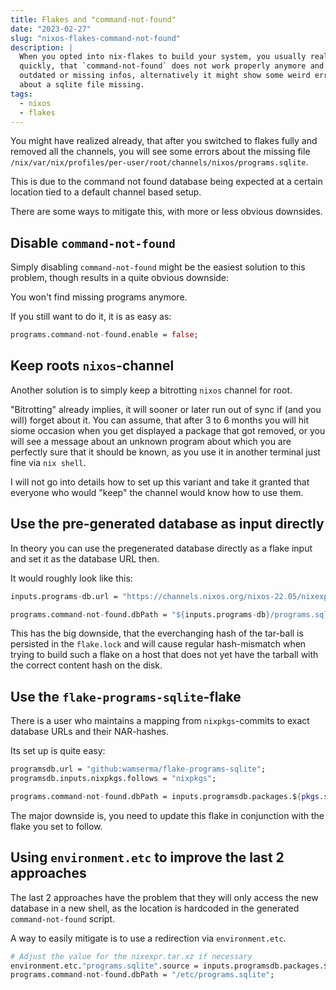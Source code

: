 ```yaml
---
title: Flakes and "command-not-found"
date: "2023-02-27"
slug: "nixos-flakes-command-not-found"
description: |
  When you opted into nix-flakes to build your system, you usually realize
  quickly, that `command-not-found` does not work properly anymore and shows
  outdated or missing infos, alternatively it might show some weird errors
  about a sqlite file missing.
tags:
  - nixos
  - flakes
---
```


You might have realized already, that after you switched to flakes fully and removed all the channels,
you will see some errors about the missing file `/nix/var/nix/profiles/per-user/root/channels/nixos/programs.sqlite`.

This is due to the command not found database being expected at a certain location tied to a default channel based
setup.

There are some ways to mitigate this, with more or less obvious downsides.

## Disable `command-not-found`

Simply disabling `command-not-found` might be the easiest solution to this problem, though results in
a quite obvious downside:

You won't find missing programs anymore.

If you still want to do it, it is as easy as:

```nix data-filename="configuration.nix"
programs.command-not-found.enable = false;
```

## Keep roots `nixos`-channel

Another solution is to simply keep a bitrotting `nixos` channel for root.

"Bitrotting" already implies, it will sooner or later run out of sync if (and you will) forget about it. You
can assume, that after 3 to 6 months you will hit siome occasion when you get displayed a package that
got removed, or you will see a message about an unknown program about which you are perfectly sure that
it should be known, as you use it in another terminal just fine via `nix shell`.

I will not go into details how to set up this variant and take it granted that everyone who would "keep" the
channel would know how to use them.

## Use the pre-generated database as input directly

In theory you can use the pregenerated database directly as a flake input and set it as the database URL then.

It would roughly look like this:

```nix data-filename="flake.nix"
inputs.programs-db.url = "https://channels.nixos.org/nixos-22.05/nixexprs.tar.xz";
```

```nix data-filename="configuration.nix"
programs.command-not-found.dbPath = "${inputs.programs-db}/programs.sqlite";
```

This has the big downside, that the everchanging hash of the tar-ball is persisted in the `flake.lock` and
will cause regular hash-mismatch when trying to build such a flake on a host that does not yet have the
tarball with the correct content hash on the disk.

## Use the `flake-programs-sqlite`-flake

There is a user who maintains a mapping from `nixpkgs`-commits to exact database URLs and their NAR-hashes.

Its set up is quite easy:

```nix data-filename="flake.nix"
programsdb.url = "github:wamserma/flake-programs-sqlite";
programsdb.inputs.nixpkgs.follows = "nixpkgs";
```

```nix data-filename="configuration.nix"
programs.command-not-found.dbPath = inputs.programsdb.packages.${pkgs.system}.programs-sqlite;
```

The major downside is, you need to update this flake in conjunction with the flake you set to follow.

## Using `environment.etc` to improve the last 2 approaches

The last 2 approaches have the problem that they will only access the new database in a new shell, as the
location is hardcoded in the generated `command-not-found` script.

A way to easily mitigate is to use a redirection via `environment.etc`.

```nix data-filename="configuration.nix"
# Adjust the value for the nixexpr.tar.xz if necessary
environment.etc."programs.sqlite".source = inputs.programsdb.packages.${pkgs.system}.programs-sqlite;
programs.command-not-found.dbPath = "/etc/programs.sqlite";
```
